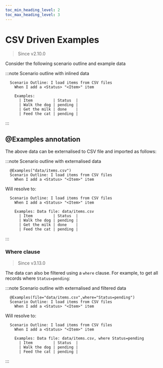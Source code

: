 ```yaml
--- 
toc_min_heading_level: 2
toc_max_heading_level: 3
---
```



# CSV Driven Examples

> Since <Link to="https://github.com/gwen-interpreter/gwen-web/releases/tag/v2.10.0">v2.10.0</Link>

Consider the following scenario outline and example data

:::note Scenario outline with inlined data

```gherkin
  Scenario Outline: I load items from CSV files
    When I add a <Status> "<Item>" item
    
    Examples:
      | Item         | Status  |
      | Walk the dog | pending |
      | Get the milk | done    |
      | Feed the cat | pending |
```
:::

## @Examples annotation

The above data can be externalised to CSV file and imported as follows:

:::note Scenario outline with externalised data

```gherkin {1}
  @Examples("data/items.csv")
  Scenario Outline: I load items from CSV files
    When I add a <Status> "<Item>" item
```

Will resolve to:

```gherkin
  Scenario Outline: I load items from CSV files
    When I add a <Status> "<Item>" item
    
    Examples: Data file: data/items.csv
      | Item         | Status  |
      | Walk the dog | pending |
      | Get the milk | done    |
      | Feed the cat | pending |
```
:::

### Where clause

> Since <Link to="https://github.com/gwen-interpreter/gwen-web/releases/tag/v3.13.0">v3.13.0</Link>

The data can also be filtered using a `where` clause. For example, to get all records where `Status=pending`:

:::note Scenario outline with externalised and filtered data

```gherkin {1}
  @Examples(file="data/items.csv",where="Status=pending")
  Scenario Outline: I load items from CSV files
    When I add a <Status> "<Item>" item
```

Will resolve to:

```gherkin
  Scenario Outline: I load items from CSV files
    When I add a <Status> "<Item>" item
    
    Examples: Data file: data/items.csv, where Status=pending
      | Item         | Status  |
      | Walk the dog | pending |
      | Feed the cat | pending |
```
:::

